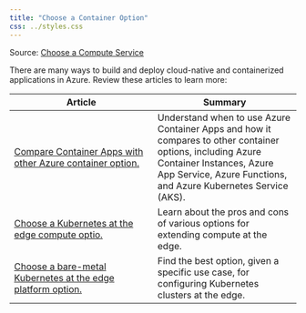 ```yaml
---
title: "Choose a Container Option"
css: ../styles.css
---
```


Source: [Choose a Compute Service](https://learn.microsoft.com/en-us/azure/architecture/guide/technology-choices/technology-choices-overview)

There are many ways to build and deploy cloud-native and containerized applications in Azure. Review these articles to learn more:

|Article|Summary|
|--|--|
|[Compare Container Apps with other Azure container option.](https://learn.microsoft.com/en-us/azure/container-apps/compare-options?toc=/azure/architecture/toc.json&bc=/azure/architecture/_bread/toc.json)|Understand when to use Azure Container Apps and how it compares to other container options, including Azure Container Instances, Azure App Service, Azure Functions, and Azure Kubernetes Service (AKS).|
|[Choose a Kubernetes at the edge compute optio.](https://learn.microsoft.com/en-us/azure/architecture/operator-guides/aks/choose-kubernetes-edge-compute-option)|Learn about the pros and cons of various options for extending compute at the edge.|
|[Choose a bare-metal Kubernetes at the edge platform option.](https://learn.microsoft.com/en-us/azure/architecture/operator-guides/aks/choose-bare-metal-kubernetes)|Find the best option, given a specific use case, for configuring Kubernetes clusters at the edge.|
